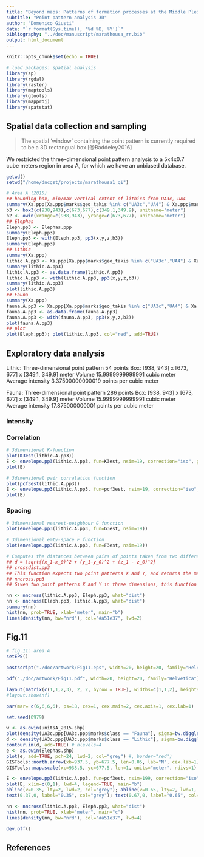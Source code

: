 ```yaml
---
title: "Beyond maps: Patterns of formation processes at the Middle Pleistocene open-air site of Marathousa~1, Megalopolis Basin, Greece"
subtitle: "Point pattern analysis 3D"
author: "Domenico Giusti"
date: "`r format(Sys.time(), '%d %B, %Y')`"
bibliography: "../doc/manuscript/marathousa_rr.bib"
output: html_document
---
```


```r
knitr::opts_chunk$set(echo = TRUE)
```

```r
# load packages: spatial analysis
library(sp)
library(rgdal)
library(raster)
library(maptools)
library(gtools)
library(mapproj)
library(spatstat)
```

## Spatial data collection and sampling

> The spatial 'window' containing the point pattern is currently required to be a 3D rectangual box [@Baddeley2016]

We restricted the three-dimensional point pattern analysis to a 5x4x0.7 cube meters region in area A, for which we have an unbiased database.

```r
getwd()
setwd("/home/dncgst/projects/marathousa1_qi")

# Area A (2015)
## bounding box, min/max vertical extent of lithics from UA3c, UA4
summary(Xa.ppp[Xa.ppp$marks$geo_takis %in% c("UA3c","UA4") & Xa.ppp$marks$class == "Lithic"])
b3 <- box3(c(938,943),c(673,677),c(349.1,349.9), unitname="meter")
b2 <- owin(xrange=c(938,943), yrange=c(673,677), unitname="meter")
## Elephas
Eleph.pp3 <- Elephas.ppp
summary(Eleph.pp3)
Eleph.pp3 <- with(Eleph.pp3, pp3(x,y,z,b3))
summary(Eleph.pp3)
## Lithic
summary(Xa.ppp)
lithic.A.pp3 <- Xa.ppp[Xa.ppp$marks$geo_takis %in% c("UA3c","UA4") & Xa.ppp$marks$class == "Lithic"]
summary(lithic.A.pp3)
lithic.A.pp3 <- as.data.frame(lithic.A.pp3)
lithic.A.pp3 <- with(lithic.A.pp3, pp3(x,y,z,b3))
summary(lithic.A.pp3)
plot(lithic.A.pp3)
## Fauna
summary(Xa.ppp)
fauna.A.pp3 <- Xa.ppp[Xa.ppp$marks$geo_takis %in% c("UA3c","UA4") & Xa.ppp$marks$class == "Fauna"]
fauna.A.pp3 <- as.data.frame(fauna.A.pp3)
fauna.A.pp3 <- with(fauna.A.pp3, pp3(x,y,z,b3))
plot(fauna.A.pp3)
## plot
plot(Eleph.pp3); plot(lithic.A.pp3, col="red", add=TRUE)
```

## Exploratory data analysis

Lithic:
Three-dimensional point pattern
54 points
Box: [938, 943] x [673, 677] x [349.1, 349.9] meter
Volume 15.9999999999991 cubic meter
Average intensity 3.37500000000019 points per cubic meter

Fauna:
Three-dimensional point pattern
286 points
Box: [938, 943] x [673, 677] x [349.1, 349.9] meter
Volume 15.9999999999991 cubic meter
Average intensity 17.875000000001 points per cubic meter

### Intensity

### Correlation

```r
# 3dimensional K-function
plot(K3est(lithic.A.pp3))
E <- envelope.pp3(lithic.A.pp3, fun=K3est, nsim=19, correction="iso", global=FALSE)
plot(E)

# 3dimensional pair corralation function
plot(pcf3est(lithic.A.pp3))
E <- envelope.pp3(lithic.A.pp3, fun=pcf3est, nsim=19, correction="iso", global=FALSE)
plot(E)
```

### Spacing

```r
# 3dimensional nearest-neighbour G function
plot(envelope.pp3(lithic.A.pp3, fun=G3est, nsim=19))
```

```r
# 3dimensional emty-space F function
plot(envelope.pp3(lithic.A.pp3, fun=F3est, nsim=19))
```

```r
# Computes the distances between pairs of points taken from two different three-dimensional point patterns
## d = \sqrt{(x_1-x_0)^2 + (y_1-y_0)^2 + (z_1 - z_0)^2}
## crossdist.pp3
## This function expects two point patterns X and Y, and returns the matrix whose [i,j] entry is the distance from X[i] to Y[j].
## nncross.pp3
## Given two point patterns X and Y in three dimensions, this function finds, for each point of X, the nearest point of Y. The distance between these points is also computed. If the argument k is specified, then the k-th nearest neighbours will be found. The return value is a data frame, with rows corresponding to the points of X. The first column gives the nearest neighbour distances (i.e. the ith entry is the distance from the ith point of X to the nearest element of Y). The second column gives the indices of the nearest neighbours (i.e.\ the ith entry is the index of the nearest element in Y.) If what="dist" then only the vector of distances is returned. If what="which" then only the vector of indices is returned. Note that this function is not symmetric in X and Y. To find the nearest neighbour in X of each point in Y, use nncross(Y,X).

nn <- nncross(lithic.A.pp3, Eleph.pp3, what="dist")
nn <- nncross(Eleph.pp3, lithic.A.pp3, what="dist")
summary(nn)
hist(nn, prob=TRUE, xlab="meter", main="b")
lines(density(nn, bw="nrd"), col="#a51e37", lwd=2)
```

## Fig.11

```r
# fig.11: area A
setEPS()

postscript("./doc/artwork/Fig11.eps", width=20, height=20, family="Helvetica")

pdf("./doc/artwork/Fig11.pdf", width=20, height=20, family="Helvetica")

layout(matrix(c(1,1,2,3), 2, 2, byrow = TRUE), widths=c(1,1,2), heights=c(1,1))
#layout.show(nf)

par(mar= c(6,6,6,6), ps=18, cex=1, cex.main=2, cex.axis=1, cex.lab=1)

set.seed(0979)

w <- as.owin(unitsA_2015.shp)
plot(density(UA3c.ppp[UA3c.ppp$marks$class == "Fauna"], sigma=bw.diggle(UA3c.ppp[UA3c.ppp$marks$class == "Fauna"]), diggle=TRUE), axes=TRUE, main="a"); plot(w, add=TRUE); plot(b2, lwd=4, border="green", add=TRUE)
d <- density(UA3c.ppp[UA3c.ppp$marks$class == "Lithic"], sigma=bw.diggle(UA3c.ppp[UA3c.ppp$marks$class == "Lithic"]), diggle=TRUE)
contour.im(d, add=TRUE) # nlevels=4
e <- as.owin(Elephas.shp)
plot(e, add=TRUE, pch=24, lwd=2, col="grey") #, border="red")
GISTools::north.arrow(xb=937.5, yb=677.5, len=0.05, lab="N", cex.lab=1)  
GISTools::map.scale(xc=938.5, yc=677.5, len=1, units="meter", ndivs=1)

E <- envelope.pp3(lithic.A.pp3, fun=pcf3est, nsim=199, correction="iso", global=FALSE)
plot(E, xlim=c(0,1), lwd=4, legend=TRUE, main="b")
abline(v=0.35, lty=2, lwd=2, col="grey"); abline(v=0.65, lty=2, lwd=1, col="grey")
text(0.37,0, label="0.35", col="grey"); text(0.67,0, label="0.65", col="grey")

nn <- nncross(lithic.A.pp3, Eleph.pp3, what="dist")
hist(nn, prob=TRUE, xlab="meter", main="c")
lines(density(nn, bw="nrd"), col="#a51e37", lwd=4)

dev.off()
```

## References